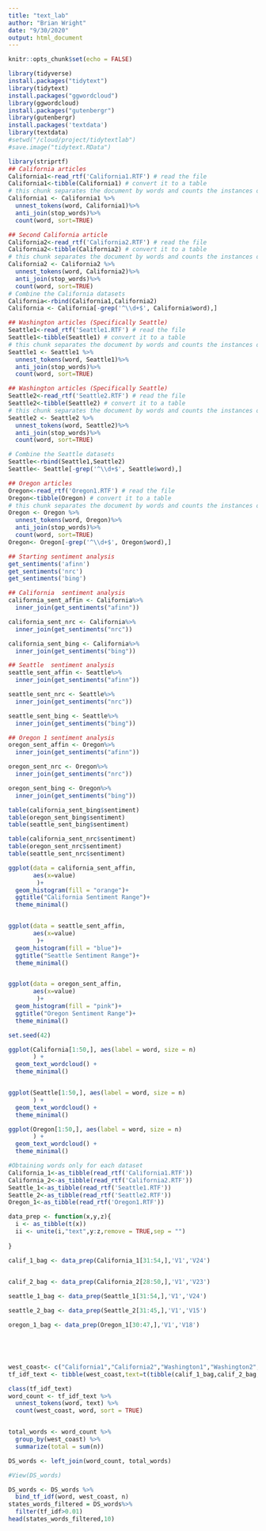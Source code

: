 ```yaml
---
title: "text_lab"
author: "Brian Wright"
date: "9/30/2020"
output: html_document
---
```


```r
knitr::opts_chunk$set(echo = FALSE)
```

```r
library(tidyverse)
install.packages("tidytext")
library(tidytext)
install.packages("ggwordcloud")
library(ggwordcloud)
install.packages("gutenbergr") 
library(gutenbergr)
install.packages('textdata')
library(textdata)
#setwd("/cloud/project/tidytextlab")
#save.image("tidytext.RData")

```

```r
library(striprtf)
## California articles
California1<-read_rtf('California1.RTF') # read the file
California1<-tibble(California1) # convert it to a table
# this chunk separates the document by words and counts the instances of each word
California1 <- California1 %>%
  unnest_tokens(word, California1)%>%
  anti_join(stop_words)%>% 
  count(word, sort=TRUE)
```

```r
## Second California article
California2<-read_rtf('California2.RTF') # read the file
California2<-tibble(California2) # convert it to a table
# this chunk separates the document by words and counts the instances of each word
California2 <- California2 %>%
  unnest_tokens(word, California2)%>%
  anti_join(stop_words)%>% 
  count(word, sort=TRUE)
# Combine the California datasets
California<-rbind(California1,California2)
California <- California[-grep('^\\d+$', California$word),]
```

```r
## Washington articles (Specifically Seattle)
Seattle1<-read_rtf('Seattle1.RTF') # read the file
Seattle1<-tibble(Seattle1) # convert it to a table
# this chunk separates the document by words and counts the instances of each word
Seattle1 <- Seattle1 %>%
  unnest_tokens(word, Seattle1)%>%
  anti_join(stop_words)%>% 
  count(word, sort=TRUE)
```

```r
## Washington articles (Specifically Seattle)
Seattle2<-read_rtf('Seattle2.RTF') # read the file
Seattle2<-tibble(Seattle2) # convert it to a table
# this chunk separates the document by words and counts the instances of each word
Seattle2 <- Seattle2 %>%
  unnest_tokens(word, Seattle2)%>%
  anti_join(stop_words)%>% 
  count(word, sort=TRUE)

# Combine the Seattle datasets
Seattle<-rbind(Seattle1,Seattle2)
Seattle<- Seattle[-grep('^\\d+$', Seattle$word),]
```

```r
## Oregon articles 
Oregon<-read_rtf('Oregon1.RTF') # read the file
Oregon<-tibble(Oregon) # convert it to a table
# this chunk separates the document by words and counts the instances of each word
Oregon <- Oregon %>%
  unnest_tokens(word, Oregon)%>%
  anti_join(stop_words)%>% 
  count(word, sort=TRUE)
Oregon<- Oregon[-grep('^\\d+$', Oregon$word),]
```

```r
## Starting sentiment analysis 
get_sentiments('afinn')
get_sentiments('nrc')
get_sentiments('bing')
```

```r
## California  sentiment analysis
california_sent_affin <- California%>%
  inner_join(get_sentiments("afinn"))

california_sent_nrc <- California%>%
  inner_join(get_sentiments("nrc"))

california_sent_bing <- California%>%
  inner_join(get_sentiments("bing"))
```

```r
## Seattle  sentiment analysis
seattle_sent_affin <- Seattle%>%
  inner_join(get_sentiments("afinn"))

seattle_sent_nrc <- Seattle%>%
  inner_join(get_sentiments("nrc"))

seattle_sent_bing <- Seattle%>%
  inner_join(get_sentiments("bing"))
```


```r
## Oregon 1 sentiment analysis
oregon_sent_affin <- Oregon%>%
  inner_join(get_sentiments("afinn"))

oregon_sent_nrc <- Oregon%>%
  inner_join(get_sentiments("nrc"))

oregon_sent_bing <- Oregon%>%
  inner_join(get_sentiments("bing"))
```

```r
table(california_sent_bing$sentiment)
table(oregon_sent_bing$sentiment)
table(seattle_sent_bing$sentiment)

table(california_sent_nrc$sentiment)
table(oregon_sent_nrc$sentiment)
table(seattle_sent_nrc$sentiment)

ggplot(data = california_sent_affin, 
       aes(x=value)
        )+
  geom_histogram(fill = "orange")+
  ggtitle("California Sentiment Range")+
  theme_minimal()


ggplot(data = seattle_sent_affin, 
       aes(x=value)
        )+
  geom_histogram(fill = "blue")+
  ggtitle("Seattle Sentiment Range")+
  theme_minimal()


ggplot(data = oregon_sent_affin, 
       aes(x=value)
        )+
  geom_histogram(fill = "pink")+
  ggtitle("Oregon Sentiment Range")+
  theme_minimal()
```

```r
set.seed(42)

ggplot(California[1:50,], aes(label = word, size = n)
       ) +
  geom_text_wordcloud() +
  theme_minimal()


ggplot(Seattle[1:50,], aes(label = word, size = n)
       ) +
  geom_text_wordcloud() +
  theme_minimal()

ggplot(Oregon[1:50,], aes(label = word, size = n)
       ) +
  geom_text_wordcloud() +
  theme_minimal()
```

```r
#Obtaining words only for each dataset
California_1<-as_tibble(read_rtf('California1.RTF'))
California_2<-as_tibble(read_rtf('California2.RTF'))
Seattle_1<-as_tibble(read_rtf('Seattle1.RTF'))
Seattle_2<-as_tibble(read_rtf('Seattle2.RTF'))
Oregon_1<-as_tibble(read_rtf('Oregon1.RTF'))

data_prep <- function(x,y,z){
  i <- as_tibble(t(x))
  ii <- unite(i,"text",y:z,remove = TRUE,sep = "")
    
}

calif_1_bag <- data_prep(California_1[31:54,],'V1','V24')
  

calif_2_bag <- data_prep(California_2[28:50,],'V1','V23')

seattle_1_bag <- data_prep(Seattle_1[31:54,],'V1','V24')

seattle_2_bag <- data_prep(Seattle_2[31:45,],'V1','V15')

oregon_1_bag <- data_prep(Oregon_1[30:47,],'V1','V18')





west_coast<- c("California1","California2","Washington1","Washington2","Oregon")
tf_idf_text <- tibble(west_coast,text=t(tibble(calif_1_bag,calif_2_bag,seattle_1_bag,seattle_2_bag,oregon_1_bag,.name_repair = "universal")))

class(tf_idf_text)
word_count <- tf_idf_text %>%
  unnest_tokens(word, text) %>%
  count(west_coast, word, sort = TRUE)


total_words <- word_count %>% 
  group_by(west_coast) %>% 
  summarize(total = sum(n))

DS_words <- left_join(word_count, total_words)

#View(DS_words)

DS_words <- DS_words %>%
  bind_tf_idf(word, west_coast, n)
states_words_filtered = DS_words%>%
  filter(tf_idf>0.01)
head(states_words_filtered,10)

```

```r

```

